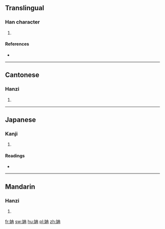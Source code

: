 ==Translingual==

===Han character===
{{Han char|rn=38|rad=女|as=05|sn=8|four=45447|canj=VGB|ids=⿰女冉}}

# {{defn|Han|sort=女05}}

====References====
* {{Han ref|kx=0258.210|dkj=06167|dj=0523.230|hdz=21037.050|uh=59CC|ud=22988|bh=CC49|bd=52297}}

----

==Cantonese==

===Hanzi===
{{yue-hanzi|jyut=[[jim5]]|y=yim5}}

# {{defn|lang=yue|sort=女05}}

----

==Japanese==

===Kanji===
{{ja-kanji|grade=|rs=女05}}

# {{defn|lang=ja|sort=女05}}

====Readings====
* {{ja-readings|on=[[ぜん]] (zen)|kun=}}

----

==Mandarin==

===Hanzi===
{{cmn-hanzi|pin=[[rǎn]] ([[ran3]])|wg=jan<sup>3</sup>}}

# {{defn|lang=cmn|sort=女05}}

[[fr:姌]]
[[sw:姌]]
[[hu:姌]]
[[pl:姌]]
[[zh:姌]]